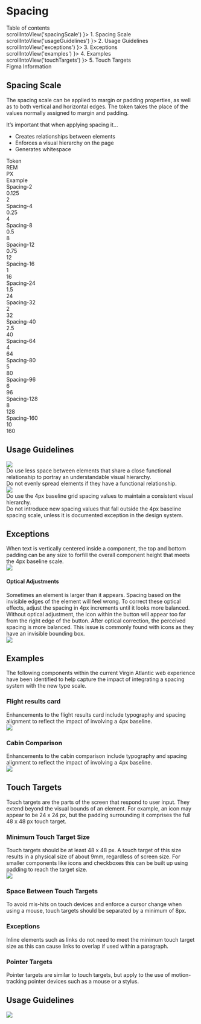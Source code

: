 

<style>{`
  a,
  .content-element {
    cursor: pointer
  }

  .content-element:hover {
    text-decoration: underline
  }
`}</style>

<Meta title="Foundations/Spacing" />

<div className="row start-align col-lg-12 col-md-12 col-sm-12 pb-8">
  <div className="row start-align col-lg-12 col-md-12 col-sm-12 pt-8">
    <h1>Spacing</h1>
  </div>
</div>

<div className="row start-align col-lg-12 col-md-12 col-sm-12 pb-16">
  <div className="row start-align col-lg-12 col-md-12 col-sm-12 pb-4">
    Table of contents
  </div>
  <div
    className="content-element row start-align col-lg-12 col-md-12 col-sm-12 pt-4"
    onClick={() => scrollIntoView('spacingScale') }>
      1. Spacing Scale
  </div>
  <div
    className="content-element row start-align col-lg-12 col-md-12 col-sm-12 pt-4"
    onClick={() => scrollIntoView('usageGuidelines') }>
      2. Usage Guidelines
  </div>
  <div
    className="content-element row start-align col-lg-12 col-md-12 col-sm-12 pt-4"
    onClick={() => scrollIntoView('exceptions') }>
      3. Exceptions
  </div>
  <div
      className="content-element row start-align col-lg-12 col-md-12 col-sm-12 pt-4"
    onClick={() => scrollIntoView('examples') }>
      4. Examples
  </div>
  <div
    className="content-element row start-align col-lg-12 col-md-12 col-sm-12 pt-4"
    onClick={() => scrollIntoView('touchTargets') }>
      5. Touch Targets
  </div>
  <div className="row center-align col-lg-12 col-md-12 col-sm-12 pt-8">
    <a
      className="row start-align col-lg-12 col-md-12 col-sm-12 pt-8" 
      src="https://www.figma.com/file/c6sMolrQvcHcsf1i0aq9HK/VAA---1.-Foundations?node-id=614%3A14834">
      Figma Information
    </a>
  </div>
  
</div>

<div className="row start-align col-lg-12 col-md-12 col-sm-12 pt-8" id="spacingScale">
  <h2 className="row start-align col-lg-12 col-md-12 col-sm-12">Spacing Scale</h2>
</div>

<div className="row start-align col-lg-12 col-md-12 col-sm-12">
  <p className="row start-align col-lg-12 col-md-12 col-sm-12">
    The spacing scale can be applied to margin or padding properties, as well as to both vertical and horizontal edges. The token takes the place of the values normally assigned to margin and padding.
  </p>

  <p className="row start-align col-lg-12 col-md-12 col-sm-12 font-weight-bold">It’s important that when applying spacing it...</p>
  <ul>
    <li>Creates relationships between elements</li>
    <li>Enforces a visual hierarchy on the page</li>
    <li>Generates whitespace</li>
  </ul>
</div>

<div className="row center-align col-lg-12 col-md-12 col-sm-12">
  <div className="row center-align col-lg-3 col-md-3 col-sm-3 font-weight-bold">Token</div>
  <div className="row center-align col-lg-3 col-md-3 col-sm-3 font-weight-bold">REM</div>
  <div className="row center-align col-lg-3 col-md-3 col-sm-3 font-weight-bold">PX</div>
  <div className="row center-align col-lg-3 col-md-3 col-sm-3 font-weight-bold">Example</div>

  <div className="row center-align col-lg-3 col-md-3 col-sm-3 pt-8">Spacing-2</div>
  <div className="row center-align col-lg-3 col-md-3 col-sm-3 pt-8">0.125</div>
  <div className="row center-align col-lg-3 col-md-3 col-sm-3 pt-8">2</div>
  <div className="row center-align col-lg-3 col-md-3 col-sm-3 pt-8">
    <div style={{ background: '#865E87', height: '2px', width: '2px' }}></div>
  </div>


  <div className="row center-align col-lg-3 col-md-3 col-sm-3 pt-8">Spacing-4</div>
  <div className="row center-align col-lg-3 col-md-3 col-sm-3 pt-8">0.25</div>
  <div className="row center-align col-lg-3 col-md-3 col-sm-3 pt-8">4</div>
  <div className="row center-align col-lg-3 col-md-3 col-sm-3 pt-8">
    <div style={{ background: '#865E87', height: '4px', width: '4px' }}></div>
  </div>

  <div className="row center-align col-lg-3 col-md-3 col-sm-3 pt-8">Spacing-8</div>
  <div className="row center-align col-lg-3 col-md-3 col-sm-3 pt-8">0.5</div>
  <div className="row center-align col-lg-3 col-md-3 col-sm-3 pt-8">8</div>
  <div className="row center-align col-lg-3 col-md-3 col-sm-3 pt-8">
    <div style={{ background: '#865E87', height: '8px', width: '8px' }}></div>
  </div>

  <div className="row center-align col-lg-3 col-md-3 col-sm-3 pt-8">Spacing-12</div>
  <div className="row center-align col-lg-3 col-md-3 col-sm-3 pt-8">0.75</div>
  <div className="row center-align col-lg-3 col-md-3 col-sm-3 pt-8">12</div>
  <div className="row center-align col-lg-3 col-md-3 col-sm-3 pt-8">
    <div style={{ background: '#865E87', height: '12px', width: '12px' }}></div>
  </div>

  
  <div className="row center-align col-lg-3 col-md-3 col-sm-3 pt-8">Spacing-16</div>
  <div className="row center-align col-lg-3 col-md-3 col-sm-3 pt-8">1</div>
  <div className="row center-align col-lg-3 col-md-3 col-sm-3 pt-8">16</div>
  <div className="row center-align col-lg-3 col-md-3 col-sm-3 pt-8">
    <div style={{ background: '#865E87', height: '16px', width: '16px' }}></div>
  </div>

  <div className="row center-align col-lg-3 col-md-3 col-sm-3 pt-8">Spacing-24</div>
  <div className="row center-align col-lg-3 col-md-3 col-sm-3 pt-8">1.5</div>
  <div className="row center-align col-lg-3 col-md-3 col-sm-3 pt-8">24</div>
  <div className="row center-align col-lg-3 col-md-3 col-sm-3 pt-8">
    <div style={{ background: '#865E87', height: '24px', width: '24px' }}></div>
  </div>

  <div className="row center-align col-lg-3 col-md-3 col-sm-3 pt-8">Spacing-32</div>
  <div className="row center-align col-lg-3 col-md-3 col-sm-3 pt-8">2</div>
  <div className="row center-align col-lg-3 col-md-3 col-sm-3 pt-8">32</div>
  <div className="row center-align col-lg-3 col-md-3 col-sm-3 pt-8">
    <div style={{ background: '#865E87', height: '32px', width: '32px' }}></div>
  </div>

  <div className="row center-align col-lg-3 col-md-3 col-sm-3 pt-8">Spacing-40</div>
  <div className="row center-align col-lg-3 col-md-3 col-sm-3 pt-8">2.5</div>
  <div className="row center-align col-lg-3 col-md-3 col-sm-3 pt-8">40</div>
  <div className="row center-align col-lg-3 col-md-3 col-sm-3 pt-8">
    <div style={{ background: '#865E87', height: '40px', width: '40px' }}></div>
  </div>

  <div className="row center-align col-lg-3 col-md-3 col-sm-3 pt-8">Spacing-64</div>
  <div className="row center-align col-lg-3 col-md-3 col-sm-3 pt-8">4</div>
  <div className="row center-align col-lg-3 col-md-3 col-sm-3 pt-8">64</div>
  <div className="row center-align col-lg-3 col-md-3 col-sm-3 pt-8">
    <div style={{ background: '#865E87', height: '64px', width: '64px' }}></div>
  </div>

  <div className="row center-align col-lg-3 col-md-3 col-sm-3 pt-8">Spacing-80</div>
  <div className="row center-align col-lg-3 col-md-3 col-sm-3 pt-8">5</div>
  <div className="row center-align col-lg-3 col-md-3 col-sm-3 pt-8">80</div>
  <div className="row center-align col-lg-3 col-md-3 col-sm-3 pt-8">
    <div style={{ background: '#865E87', height: '80px', width: '80px' }}></div>
  </div>

  <div className="row center-align col-lg-3 col-md-3 col-sm-3 pt-8">Spacing-96</div>
  <div className="row center-align col-lg-3 col-md-3 col-sm-3 pt-8">6</div>
  <div className="row center-align col-lg-3 col-md-3 col-sm-3 pt-8">96</div>
  <div className="row center-align col-lg-3 col-md-3 col-sm-3 pt-8">
    <div style={{ background: '#865E87', height: '96px', width: '96px' }}></div>
  </div>

  <div className="row center-align col-lg-3 col-md-3 col-sm-3 pt-8">Spacing-128</div>
  <div className="row center-align col-lg-3 col-md-3 col-sm-3 pt-8">8</div>
  <div className="row center-align col-lg-3 col-md-3 col-sm-3 pt-8">128</div>
  <div className="row center-align col-lg-3 col-md-3 col-sm-3 pt-8">
    <div style={{ background: '#865E87', height: '128px', width: '128px' }}></div>
  </div>

  <div className="row center-align col-lg-3 col-md-3 col-sm-3 pt-8">Spacing-160</div>
  <div className="row center-align col-lg-3 col-md-3 col-sm-3 pt-8">10</div>
  <div className="row center-align col-lg-3 col-md-3 col-sm-3 pt-8">160</div>
  <div className="row center-align col-lg-3 col-md-3 col-sm-3 pt-8">
    <div style={{ background: '#865E87', height: '160px', width: '160px' }}></div>
  </div>

</div>

<div className="row start-align col-lg-12 col-md-12 col-sm-12 pt-8" id="usageGuidelines">
  <h2 className="row start-align col-lg-12 col-md-12 col-sm-12">Usage Guidelines</h2>
</div>

<div className="row center-align col-lg-12 col-md-12 col-sm-12 pt-32">
  <div className="row start-align col-lg-12 col-md-12 col-sm-12 pt-8">
    <img src={SpacingUsageGuidelines1} style={{ width: '100%' }}/>
  </div>
</div>

<div className="row center-align col-lg-12 col-md-12 col-sm-12 pt-8">
  <div className="start-align col-lg-6 col-md-6 col-sm-6 pt-2">
    Do use less space between elements that share a close functional relationship to portray an understandable visual hierarchy.
  </div>
  <div className="start-align col-lg-6 col-md-6 col-sm-6 pt-2">
    Do not evenly spread elements if they have a functional relationship.
  </div>
</div>

<div className="row center-align col-lg-12 col-md-12 col-sm-12 pt-32">
  <div className="row start-align col-lg-12 col-md-12 col-sm-12 pt-8">
    <img src={SpacingUsageGuidelines2} style={{ width: '100%' }}/>
  </div>
</div>

<div className="row center-align col-lg-12 col-md-12 col-sm-12 pt-8">
  <div className="start-align col-lg-6 col-md-6 col-sm-6 pt-2">
    Do use the 4px baseline grid spacing values to maintain a consistent visual hierarchy.
  </div>
  <div className="start-align col-lg-6 col-md-6 col-sm-6 pt-2">
    Do not introduce new spacing values that fall outside the 4px baseline spacing scale, unless it is documented exception in the design system.
  </div>
</div>

<div className="row start-align col-lg-12 col-md-12 col-sm-12 pt-8" id="exceptions">
  <h2 className="row start-align col-lg-12 col-md-12 col-sm-12">Exceptions</h2>
</div>

<div className="row center-align col-lg-12 col-md-12 col-sm-12 pt-8">
  <div className="start-align col-lg-4 col-md-4 col-sm-4 pt-2">
    When text is vertically centered inside a component, the top and bottom padding can be any size to forfill the overall component height that meets the 4px baseline scale.
  </div>
  <div className="start-align col-lg-8 col-md-8 col-sm-8 pt-2">
    <img src={SpacingUsageGuidelines3} style={{ width: '100%' }}/>
  </div>
</div>

<div className="row center-align col-lg-12 col-md-12 col-sm-12 pt-8">
  <div className="row start-align col-lg-4 col-md-4 col-sm-4 pt-2">
    <h4>Optical Adjustments</h4>
    Sometimes an element is larger than it appears. Spacing based on the invisible edges of the element will feel wrong. To correct these optical effects, adjust the spacing in 4px increments until it looks more balanced.<br />
    Without optical adjustment, the icon within the button will appear too far from the right edge of the button. After optical correction, the perceived spacing is more balanced. This issue is commonly found with icons as they have an invisible bounding box.
  </div>
  <div className="row start-align middle-align col-lg-8 col-md-8 col-sm-8 pt-2">
    <img src={SpacingUsageGuidelines4} style={{ width: '100%' }}/>
  </div>
</div>

<div className="row start-align col-lg-12 col-md-12 col-sm-12 pt-8" id="examples">
  <h2 className="row start-align col-lg-12 col-md-12 col-sm-12">Examples</h2>
</div>

<div className="row start-align col-lg-12 col-md-12 col-sm-12 pt-8 pb-32">
  <div className="row start-align col-lg-12 col-md-12 col-sm-12 pt-2">
    The following components within the current Virgin Atlantic web experience have been identified to help capture the impact of integrating a spacing system with the new type scale.
  </div>
</div>

<div className="row start-align col-lg-12 col-md-12 col-sm-12 pt-8">
  <h3 className="row start-align col-lg-12 col-md-12 col-sm-12">Flight results card</h3>
</div>

<div className="row start-align col-lg-12 col-md-12 col-sm-12 pt-8">
  <div className="row start-align col-lg-6 col-md-6 col-sm-6 pt-2">
    Enhancements to the flight results card include typography and spacing alignment to reflect the impact of involving a 4px baseline.
  </div>
</div>

<div className="row center-align col-lg-12 col-md-12 col-sm-12 pt-8 pb-32">
  <div className="row center-align col-lg-12 col-md-12 col-sm-12 pt-2">
    <img src={SpacingExample1} style={{ width: '100%' }}/>
  </div>
</div>

<div className="row start-align col-lg-12 col-md-12 col-sm-12 pt-8">
  <h3 className="row start-align col-lg-12 col-md-12 col-sm-12">Cabin Comparison</h3>
</div>


<div className="row start-align col-lg-12 col-md-12 col-sm-12 pt-8">
  <div className="row start-align col-lg-6 col-md-6 col-sm-6 pt-2">
    Enhancements to the cabin comparison include typography and spacing alignment to reflect the impact of involving a 4px baseline.
  </div>
</div>

<div className="row center-align col-lg-12 col-md-12 col-sm-12 pt-8 pb-32">
  <div className="row center-align col-lg-12 col-md-12 col-sm-12 pt-2">
    <img src={SpacingExample2} style={{ width: '100%' }}/>
  </div>
</div>

<div className="row start-align col-lg-12 col-md-12 col-sm-12 pt-8" id="touchTargets">
  <h2 className="row start-align col-lg-12 col-md-12 col-sm-12">Touch Targets</h2>
</div>

<div className="row start-align col-lg-12 col-md-12 col-sm-12 pt-8">
  <div className="row start-align col-lg-12 col-md-12 col-sm-12 pt-2">
    Touch targets are the parts of the screen that respond to user input. They extend beyond the visual bounds of an element. For example, an icon may appear to be 24 x 24 px, but the padding surrounding it comprises the full 48 x 48 px touch target.
  </div>
  <div className="row start-align col-lg-12 col-md-12 col-sm-12 pt-8 pb-8">
    <h3>Minimum Touch Target Size</h3>
    Touch targets should be at least 48 x 48 px. A touch target of this size results in a physical size of about 9mm, regardless of screen size. For smaller components like icons and checkboxes this can be built up using padding to reach the target size.
  </div>
  <div className="row center-align col-lg-12 col-md-12 col-sm-12 pt-8">
    <img src={SpacingTouchTargets} />
  </div>
  <div className="row start-align col-lg-12 col-md-12 col-sm-12 pt-8">
    <h3>Space Between Touch Targets</h3>
    To avoid mis-hits on touch devices and enforce a cursor change when using a mouse, touch targets should be separated by a minimum of 8px.
  </div>
  <div className="row start-align col-lg-12 col-md-12 col-sm-12 pt-8">
    <h3>Exceptions</h3>
    Inline elements such as links do not need to meet the minimum touch target size as this can cause links to overlap if used within a paragraph.
  </div>

  <div className="row start-align col-lg-12 col-md-12 col-sm-12 pt-8">
    <h3>Pointer Targets</h3>
    Pointer targets are similar to touch targets, but apply to the use of motion-tracking pointer devices such as a mouse or a stylus. 
  </div>
</div>

<div className="row start-align col-lg-12 col-md-12 col-sm-12 pt-8">
  <h2 className="row start-align col-lg-12 col-md-12 col-sm-12">Usage Guidelines</h2>
</div>

<div className="row center-align col-lg-12 col-md-12 col-sm-12 py-8">
  <img
    className="row center-align col-lg-12 col-md-12 col-sm-12 pt-8" 
    src={SpacingTouchTargetsGuidelines}/>
</div>


